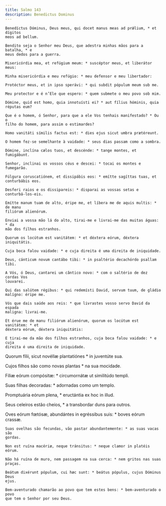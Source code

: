 ```yaml
---
title: Salmo 143
description: Benedictus Dominus
---
```


<div class="side-by-side not-content">

    Benedíctus Dóminus, Deus meus, qui docet manus meas ad prǽlium, * et dígitos
    meos ad bellum.

    Bendito seja o Senhor meu Deus, que adestra minhas mãos para a batalha, * e
    meus dedos para a guerra.

    Misericórdia mea, et refúgium meum: * suscéptor meus, et liberátor meus:

    Minha misericórdia e meu refúgio: * meu defensor e meu libertador:

    Protéctor meus, et in ipso sperávi: * qui subdit pópulum meum sub me.

    Meu protector e é n’Ele que espero: * quem submete o meu povo sob mim.

    Dómine, quid est homo, quia innotuísti ei? * aut fílius hóminis, quia
    réputas eum?

    Que é o homem, ó Senhor, para que a ele Vos tenhais manifestado? * Ou o
    filho do homem, para assim o estimardes?

    Homo vanitáti símilis factus est: * dies ejus sicut umbra prætéreunt.

    O homem fez-se semelhante à vaidade: * seus dias passam como a sombra.

    Dómine, inclína cælos tuos, et descénde: * tange montes, et fumigábunt.

    Senhor, inclinai os vossos céus e descei: * tocai os montes e fumegarão.

    Fúlgura coruscatiónem, et dissipábis eos: * emítte sagíttas tuas, et
    conturbábis eos.

    Desferi raios e os dissipareis: * disparai as vossas setas e
    conturbá-los-eis.

    Emítte manum tuam de alto, éripe me, et líbera me de aquis multis: * de manu
    filiórum alienórum.

    Enviai a vossa mão lá do alto, tirai-me e livrai-me das muitas águas: * da
    mão dos filhos estranhos.

    Quorum os locútum est vanitátem: * et déxtera eórum, déxtera iniquitátis.

    Cuja boca falou vaidade: * e cuja direita é uma direita de iniquidade.

    Deus, cánticum novum cantábo tibi: * in psaltério decachórdo psallam tibi.

    A Vós, ó Deus, cantarei um cântico novo: * com o saltério de dez cordas Vos
    louvarei.

    Qui das salútem régibus: * qui redemísti David, servum tuum, de gládio
    malígno: éripe me.

    Vós que dais saúde aos reis: * que livrastes vosso servo David da espada
    maligna: livrai-me.

    Et érue me de manu filiórum alienórum, quorum os locútum est vanitátem: * et
    déxtera eórum, déxtera iniquitátis:

    E tirai-me da mão dos filhos estranhos, cuja boca falou vaidade: * e cuja
    direita é uma direita de iniquidade.

Quorum fílii, sicut novéllæ plantatiónes \* in juventúte sua.</span>

Cujos filhos são como novas plantas \* na sua mocidade.

Fíliæ eórum compósitæ: \* circumornátæ ut similitúdo templi.

Suas filhas decoradas: \* adornadas como um templo.

Promptuária eórum plena, \* eructántia ex hoc in illud.

Seus celeiros estão cheios, \* a transbordar duns para outros.

  <span>
    Oves eórum fœtósæ, abundántes in egréssibus suis: * boves eórum crassæ.
 
    Suas ovelhas são fecundas, vão pastar abundantemente: * as suas vacas são
    gordas.
 
    Non est ruína macériæ, neque tránsitus: * neque clamor in platéis eórum.
 
    Não há ruína de muro, nem passagem na sua cerca: * nem gritos nas suas
    praças.
 
    Beátum dixérunt pópulum, cui hæc sunt: * beátus pópulus, cujus Dóminus Deus
    ejus.
 
    Bem-aventurado chamarão ao povo que tem estes bens: * bem-aventurado o povo
    que tem o Senhor por seu Deus.

</div>
